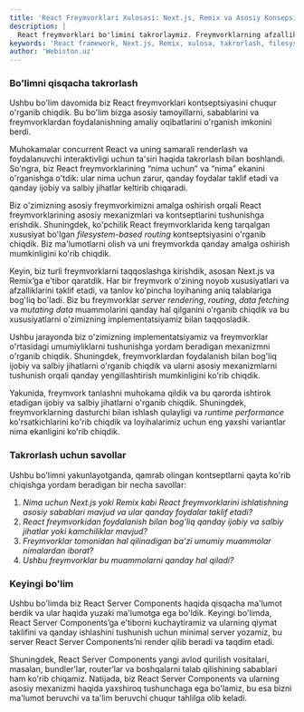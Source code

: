 ```yaml
---
title: 'React Freymvorklari Xulosasi: Next.js, Remix va Asosiy Konsepsiyalar'
description: |
  React freymvorklari bo'limini takrorlaymiz. Freymvorklarning afzalliklari, kamchiliklari, Next.js va Remix solishtiruvi va to'g'ri tanlov qilish haqida bilib oling.
keywords: 'React framework, Next.js, Remix, xulosa, takrorlash, filesystem routing, data fetching, SSR, server rendering, optimallashtirish, webiston'
author: 'Webiston.uz'
---
```


### Bo'limni qisqacha takrorlash

Ushbu bo'lim davomida biz React freymvorklari kontseptsiyasini chuqur o'rganib chiqdik. Bu bo'lim bizga asosiy tamoyillarni, sabablarini va freymvorklardan foydalanishning amaliy oqibatlarini o'rganish imkonini berdi.

Muhokamalar concurrent React va uning samarali renderlash va foydalanuvchi interaktivligi uchun ta'siri haqida takrorlash bilan boshlandi. So'ngra, biz React freymvorklarining “nima uchun” va “nima” ekanini o'rganishga o'tdik: ular nima uchun zarur, qanday foydalar taklif etadi va qanday ijobiy va salbiy jihatlar keltirib chiqaradi.

Biz o'zimizning asosiy freymvorkimizni amalga oshirish orqali React freymvorklarining asosiy mexanizmlari va kontseptlarini tushunishga erishdik. Shuningdek, ko'pchilik React freymvorklarida keng tarqalgan xususiyat bo'lgan _filesystem-based routing_ kontseptsiyasini o'rganib chiqdik. Biz ma'lumotlarni olish va uni freymvorkda qanday amalga oshirish mumkinligini ko'rib chiqdik.

Keyin, biz turli freymvorklarni taqqoslashga kirishdik, asosan Next.js va Remix’ga e'tibor qaratdik. Har bir freymvork o'zining noyob xususiyatlari va afzalliklarini taklif etadi, va tanlov ko'pincha loyihaning aniq talablariga bog'liq bo'ladi. Biz bu freymvorklar _server rendering_, _routing_, _data fetching_ va _mutating data_ muammolarini qanday hal qilganini o'rganib chiqdik va bu xususiyatlarni o'zimizning implementatsiyamiz bilan taqqosladik.

Ushbu jarayonda biz o'zimizning implementatsiyamiz va freymvorklar o'rtasidagi umumiyliklarni tushunishga yordam beradigan mexanizmni o'rganib chiqdik. Shuningdek, freymvorklardan foydalanish bilan bog'liq ijobiy va salbiy jihatlarni o'rganib chiqdik va ularni asosiy mexanizmlarni tushunish orqali qanday yengillashtirish mumkinligini ko'rib chiqdik.

Yakunida, freymvork tanlashni muhokama qildik va bu qarorda ishtirok etadigan ijobiy va salbiy jihatlarni o'rganib chiqdik. Shuningdek, freymvorklarning dasturchi bilan ishlash qulayligi va _runtime performance_ ko'rsatkichlarini ko'rib chiqdik va loyihalarimiz uchun eng yaxshi variantlar nima ekanligini ko'rib chiqdik.

### Takrorlash uchun savollar

Ushbu bo'limni yakunlayotganda, qamrab olingan kontseptlarni qayta ko'rib chiqishga yordam beradigan bir necha savollar:

1. _Nima uchun Next.js yoki Remix kabi React freymvorklarini ishlatishning asosiy sabablari mavjud va ular qanday foydalar taklif etadi?_
2. _React freymvorkidan foydalanish bilan bog'liq qanday ijobiy va salbiy jihatlar yoki kamchiliklar mavjud?_
3. _Freymvorklar tomonidan hal qilinadigan ba'zi umumiy muammolar nimalardan iborat?_
4. _Ushbu freymvorklar bu muammolarni qanday hal qiladi?_

### Keyingi bo'lim

Ushbu bo'limda biz React Server Components haqida qisqacha ma'lumot berdik va ular haqida yuzaki ma'lumotga ega bo'ldik. Keyingi bo'limda, React Server Components’ga e'tiborni kuchaytiramiz va ularning qiymat taklifini va qanday ishlashini tushunish uchun minimal server yozamiz, bu server React Server Components’ni render qilib beradi va taqdim etadi.

Shuningdek, React Server Components yangi avlod qurilish vositalari, masalan, bundler’lar, router’lar va boshqalarni talab qilishining sabablari ham ko'rib chiqamiz. Natijada, biz React Server Components va ularning asosiy mexanizmi haqida yaxshiroq tushunchaga ega bo'lamiz, bu esa bizni ma'lumot beruvchi va ta'lim beruvchi chuqur tahlilga olib keladi.
